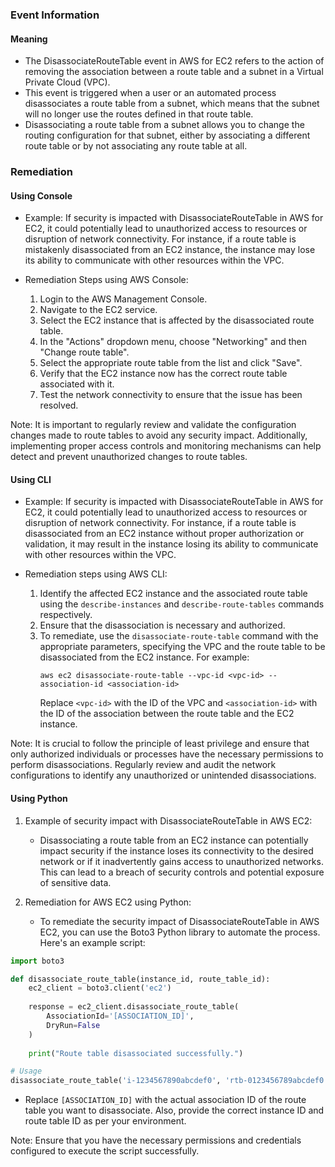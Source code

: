 
### Event Information

#### Meaning

- The DisassociateRouteTable event in AWS for EC2 refers to the action of removing the association between a route table and a subnet in a Virtual Private Cloud (VPC).
- This event is triggered when a user or an automated process disassociates a route table from a subnet, which means that the subnet will no longer use the routes defined in that route table.
- Disassociating a route table from a subnet allows you to change the routing configuration for that subnet, either by associating a different route table or by not associating any route table at all.

### Remediation

#### Using Console

- Example: If security is impacted with DisassociateRouteTable in AWS for EC2, it could potentially lead to unauthorized access to resources or disruption of network connectivity. For instance, if a route table is mistakenly disassociated from an EC2 instance, the instance may lose its ability to communicate with other resources within the VPC.

- Remediation Steps using AWS Console:
  1. Login to the AWS Management Console.
  2. Navigate to the EC2 service.
  3. Select the EC2 instance that is affected by the disassociated route table.
  4. In the "Actions" dropdown menu, choose "Networking" and then "Change route table".
  5. Select the appropriate route table from the list and click "Save".
  6. Verify that the EC2 instance now has the correct route table associated with it.
  7. Test the network connectivity to ensure that the issue has been resolved.

Note: It is important to regularly review and validate the configuration changes made to route tables to avoid any security impact. Additionally, implementing proper access controls and monitoring mechanisms can help detect and prevent unauthorized changes to route tables.

#### Using CLI

- Example: If security is impacted with DisassociateRouteTable in AWS for EC2, it could potentially lead to unauthorized access to resources or disruption of network connectivity. For instance, if a route table is disassociated from an EC2 instance without proper authorization or validation, it may result in the instance losing its ability to communicate with other resources within the VPC.

- Remediation steps using AWS CLI:
  1. Identify the affected EC2 instance and the associated route table using the `describe-instances` and `describe-route-tables` commands respectively.
  2. Ensure that the disassociation is necessary and authorized.
  3. To remediate, use the `disassociate-route-table` command with the appropriate parameters, specifying the VPC and the route table to be disassociated from the EC2 instance. For example:
     ```
     aws ec2 disassociate-route-table --vpc-id <vpc-id> --association-id <association-id>
     ```
     Replace `<vpc-id>` with the ID of the VPC and `<association-id>` with the ID of the association between the route table and the EC2 instance.

Note: It is crucial to follow the principle of least privilege and ensure that only authorized individuals or processes have the necessary permissions to perform disassociations. Regularly review and audit the network configurations to identify any unauthorized or unintended disassociations.

#### Using Python

1. Example of security impact with DisassociateRouteTable in AWS EC2:
   - Disassociating a route table from an EC2 instance can potentially impact security if the instance loses its connectivity to the desired network or if it inadvertently gains access to unauthorized networks. This can lead to a breach of security controls and potential exposure of sensitive data.

2. Remediation for AWS EC2 using Python:
   - To remediate the security impact of DisassociateRouteTable in AWS EC2, you can use the Boto3 Python library to automate the process. Here's an example script:

```python
import boto3

def disassociate_route_table(instance_id, route_table_id):
    ec2_client = boto3.client('ec2')
    
    response = ec2_client.disassociate_route_table(
        AssociationId='[ASSOCIATION_ID]',
        DryRun=False
    )
    
    print("Route table disassociated successfully.")

# Usage
disassociate_route_table('i-1234567890abcdef0', 'rtb-0123456789abcdef0')
```

   - Replace `[ASSOCIATION_ID]` with the actual association ID of the route table you want to disassociate. Also, provide the correct instance ID and route table ID as per your environment.

Note: Ensure that you have the necessary permissions and credentials configured to execute the script successfully.

